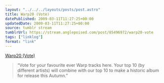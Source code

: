 ```yaml
---
layout: "../../../layouts/posts/post.astro"
title: Warp20 (Vote)
datePublished: 2009-03-11T11:27:25+00:00
updatedDate: 2009-03-11T11:27:25+00:00
source: tumblr stream
tumblrUrl: https://stream.anglepoised.com/post/85496972/warp20-vote
tags: ["linklog"]
format: "link"
---
```


[Warp20 (Vote)][1]

> &ldquo;Vote for your favourite ever Warp tracks here. Your top 10 (by different artists) will combine with our top 10 to make a historic album for release this Autumn.&rdquo;

[1]: http://www.warp20.net/
